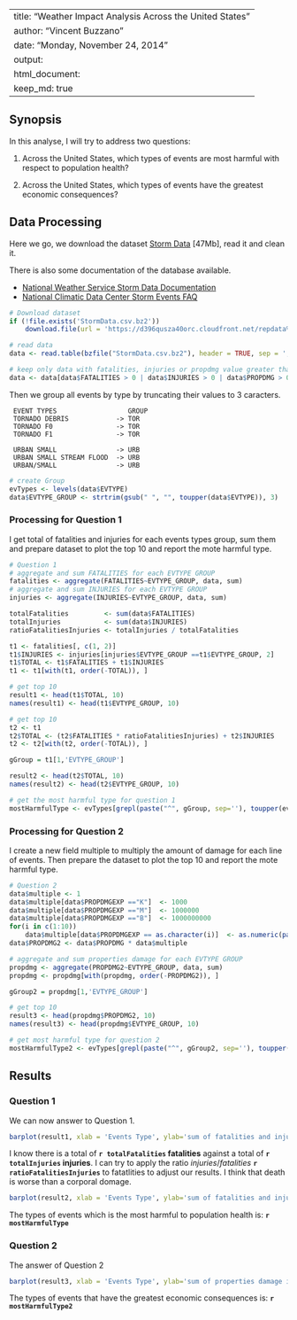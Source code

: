 
---
title: "Weather Impact Analysis Across the United States"
author: "Vincent Buzzano"
date: "Monday, November 24, 2014"
output: 
  html_document:
    keep_md: true
---

## Synopsis

In this analyse, I will try to address two questions:  

 1. Across the United States, which types of events are most harmful with respect to population health?

 2. Across the United States, which types of events have the greatest economic consequences?


## Data Processing
Here we go, we download the dataset [Storm Data](https://d396qusza40orc.cloudfront.net/repdata%2Fdata%2FStormData.csv.bz2) [47Mb], read it and clean it.

There is also some documentation of the database available.   
 
 - [National Weather Service Storm Data Documentation](https://d396qusza40orc.cloudfront.net/repdata%2Fpeer2_doc%2Fpd01016005curr.pdf)  
 - [National Climatic Data Center Storm Events FAQ](https://d396qusza40orc.cloudfront.net/repdata%2Fpeer2_doc%2FNCDC%20Storm%20Events-FAQ%20Page.pdf)  


```r

# Download dataset
if (!file.exists('StormData.csv.bz2'))
    download.file(url = 'https://d396qusza40orc.cloudfront.net/repdata%2Fdata%2FStormData.csv.bz2', destfile = 'StormData.csv.bz2', method = 'curl')

# read data
data <- read.table(bzfile("StormData.csv.bz2"), header = TRUE, sep = ',')

# keep only data with fatalities, injuries or propdmg value greater than 0
data <- data[data$FATALITIES > 0 | data$INJURIES > 0 | data$PROPDMG > 0, ]
```

Then we group all events by type by truncating their values to 3 caracters.

     EVENT TYPES                  GROUP
     TORNADO DEBRIS            -> TOR
     TORNADO F0                -> TOR        
     TORNADO F1                -> TOR

     URBAN SMALL               -> URB
     URBAN SMALL STREAM FLOOD  -> URB
     URBAN/SMALL               -> URB

```r
# create Group
evTypes <- levels(data$EVTYPE)
data$EVTYPE_GROUP <- strtrim(gsub(" ", "", toupper(data$EVTYPE)), 3)
```


### Processing for Question 1

I get total of fatalities and injuries for each events types group, sum them and prepare dataset to plot the top 10 and report the mote harmful type.  

```r
# Question 1
# aggregate and sum FATALITIES for each EVTYPE GROUP
fatalities <- aggregate(FATALITIES~EVTYPE_GROUP, data, sum)
# aggregate and sum INJURIES for each EVTYPE GROUP
injuries <- aggregate(INJURIES~EVTYPE_GROUP, data, sum)

totalFatalities         <- sum(data$FATALITIES)
totalInjuries           <- sum(data$INJURIES)
ratioFatalitiesInjuries <- totalInjuries / totalFatalities

t1 <- fatalities[, c(1, 2)]
t1$INJURIES <- injuries[injuries$EVTYPE_GROUP ==t1$EVTYPE_GROUP, 2]
t1$TOTAL <- t1$FATALITIES + t1$INJURIES
t1 <- t1[with(t1, order(-TOTAL)), ]

# get top 10
result1 <- head(t1$TOTAL, 10)
names(result1) <- head(t1$EVTYPE_GROUP, 10)

# get top 10
t2 <- t1
t2$TOTAL <- (t2$FATALITIES * ratioFatalitiesInjuries) + t2$INJURIES
t2 <- t2[with(t2, order(-TOTAL)), ]

gGroup = t1[1,'EVTYPE_GROUP']

result2 <- head(t2$TOTAL, 10)
names(result2) <- head(t2$EVTYPE_GROUP, 10)

# get the most harmful type for question 1
mostHarmfulType <- evTypes[grepl(paste("^", gGroup, sep=''), toupper(evTypes))][1]
```

### Processing for Question 2
I create a new field multiple to multiply the amount of damage for each line of events. Then prepare the dataset to plot the top 10 and report the mote harmful type.  

```r
# Question 2
data$multiple <- 1
data$multiple[data$PROPDMGEXP =="K"]  <- 1000
data$multiple[data$PROPDMGEXP =="M"]  <- 1000000
data$multiple[data$PROPDMGEXP =="B"]  <- 1000000000
for(i in c(1:10))
    data$multiple[data$PROPDMGEXP == as.character(i)]  <- as.numeric(paste(1,paste(rep(0, 5), collapse = ''), sep = ''))
data$PROPDMG2 <- data$PROPDMG * data$multiple

# aggregate and sum properties damage for each EVTYPE GROUP
propdmg <- aggregate(PROPDMG2~EVTYPE_GROUP, data, sum)
propdmg <- propdmg[with(propdmg, order(-PROPDMG2)), ]

gGroup2 = propdmg[1,'EVTYPE_GROUP']

# get top 10
result3 <- head(propdmg$PROPDMG2, 10)
names(result3) <- head(propdmg$EVTYPE_GROUP, 10)

# get most harmful type for question 2
mostHarmfulType2 <- evTypes[grepl(paste("^", gGroup2, sep=''), toupper(evTypes))][1]

```

## Results

### Question 1
We can now answer to Question 1.

```r
barplot(result1, xlab = 'Events Type', ylab='sum of fatalities and injuries', main="Top 10 of events type which is the most harmful to population health");
```


I know there is a total of **`r totalFatalities` fatalities** against a total of **`r totalInjuries` injuries**. I can try to apply the ratio *injuries*/*fatalities* **`r ratioFatalitiesInjuries`** to fatatlities to adjust our results. I think that death is worse than a corporal domage.

```r
barplot(result2, xlab = 'Events Type', ylab='sum of fatalities and injuries', main="Top 10 of events type which is the most harmful to population health");
```

The types of events which is the most harmful to population health is: **`r mostHarmfulType`**



### Question 2

The answer of Question 2

```r
barplot(result3, xlab = 'Events Type', ylab='sum of properties damage in $', main="Top 10 of events type that have the greatest economic consequences");
```

The types of events that have the greatest economic consequences is: **`r mostHarmfulType2`**


